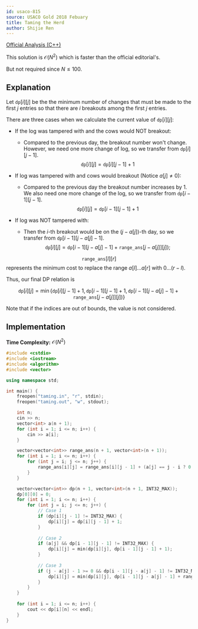 ```yaml
---
id: usaco-815
source: USACO Gold 2018 Febuary
title: Taming the Herd
author: Shijie Ren
---
```


[Official Analysis (C++)](http://www.usaco.org/current/data/sol_taming_gold_feb18.html)

This solution is $\mathcal{O}(N^2)$ which is faster than the official editorial's.

But not required since $N \leq 100$.

## Explanation

Let $\texttt{dp}[i][j]$ be the the minimum number of changes that must be made
to the first $j$ entries so that there are $i$ breakouts among the first $j$
entries.

There are three cases when we calculate the current value of $\texttt{dp}[i][j]$:

- If the log was tampered with and the cows would NOT breakout:

  - Compared to the previous day, the breakout number won't change. However, we need one
    more change of log, so we transfer from $\texttt{dp}[i][j-1]$.
    $$
    \texttt{dp}[i][j]=\texttt{dp}[i][j-1]+1
    $$

- If log was tampered with and cows would breakout (Notice $a[j] \neq 0$):

  - Compared to the previous day the breakout number increases by 1. We also
    need one more change of the log, so we transfer from $\texttt{dp}[i-1][j-1]$.
    $$
    \texttt{dp}[i][j]=\texttt{dp}[i-1][j-1]+1
    $$

- If log was NOT tampered with:
  - Then the $i$-th breakout would be on the $(j-a[j])$-th day, so we transfer from
    $\texttt{dp}[i-1][j-a[j]-1]$.
    $$
    \texttt{dp}[i][j] = \texttt{dp}[i-1][j-a[j]-1]+\texttt{range\_ans}[j-a[j]][j]);
    $$

$$\texttt{range\_ans}[l][r]$$ represents the minimum cost to replace the range
$a[l]...a[r]$ with $0...(r-l)$.

Thus, our final DP relation is

$$
\texttt{dp}[i][j] = \min \{ \texttt{dp}[i][j-1]+1 ,\texttt{dp}[i-1][j-1]+1 ,\texttt{dp}[i-1][j-a[j]-1] + \texttt{range\_ans}[j-a[j]][j]) \}
$$

Note that if the indices are out of bounds, the value is not considered.

## Implementation

**Time Complexity:** $\mathcal{O}(N^2)$

<LanguageSection>

<CPPSection>

```cpp
#include <cstdio>
#include <iostream>
#include <algorithm>
#include <vector>

using namespace std;

int main() {
	freopen("taming.in", "r", stdin);
	freopen("taming.out", "w", stdout);

	int n;
	cin >> n;
	vector<int> a(n + 1);
	for (int i = 1; i <= n; i++) {
		cin >> a[i];
	}

	vector<vector<int>> range_ans(n + 1, vector<int>(n + 1));
	for (int i = 1; i <= n; i++) {
		for (int j = i; j <= n; j++) {
			range_ans[i][j] = range_ans[i][j - 1] + (a[j] == j - i ? 0 : 1);
		}
	}

	vector<vector<int>> dp(n + 1, vector<int>(n + 1, INT32_MAX));
	dp[0][0] = 0;
	for (int i = 1; i <= n; i++) {
		for (int j = i; j <= n; j++) {
			// Case 1
			if (dp[i][j - 1] != INT32_MAX) {
				dp[i][j] = dp[i][j - 1] + 1;
			}
	
			// Case 2
			if (a[j] && dp[i - 1][j - 1] != INT32_MAX) {
				dp[i][j] = min(dp[i][j], dp[i - 1][j - 1] + 1);
			}
	
			// Case 3
			if (j - a[j] - 1 >= 0 && dp[i - 1][j - a[j] - 1] != INT32_MAX) {
				dp[i][j] = min(dp[i][j], dp[i - 1][j - a[j] - 1] + range_ans[j - a[j]][j]);
			}
		}
	}
	
	for (int i = 1; i <= n; i++) {
		cout << dp[i][n] << endl;
	}
}
```

</CPPSection>

</LanguageSection>
